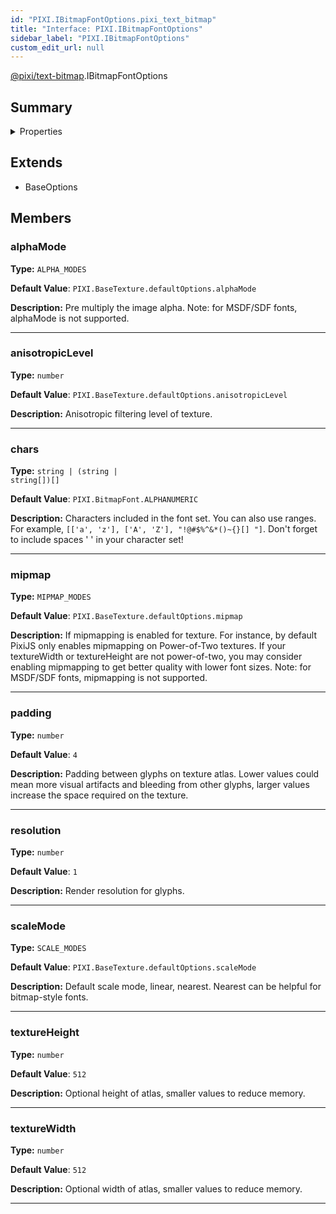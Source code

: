 ```yaml
---
id: "PIXI.IBitmapFontOptions.pixi_text_bitmap"
title: "Interface: PIXI.IBitmapFontOptions"
sidebar_label: "PIXI.IBitmapFontOptions"
custom_edit_url: null
---
```



<div class="package-name">

[@pixi/text-bitmap](../modules/pixi_text_bitmap).IBitmapFontOptions

</div>






        

## Summary

<details><summary>Properties</summary>
<p>

| Name             | Type                                                  | Description                                                                                                                                                                                                                                                                                                                      |
| ---------------- | ----------------------------------------------------- | -------------------------------------------------------------------------------------------------------------------------------------------------------------------------------------------------------------------------------------------------------------------------------------------------------------------------------- |
| alphaMode        | <code>ALPHA_MODES</code>                              | Pre multiply the image alpha. Note&#58; for MSDF/SDF fonts, alphaMode is not supported.                                                                                                                                                                                                                                          |
| anisotropicLevel | <code>number</code>                                   | Anisotropic filtering level of texture.                                                                                                                                                                                                                                                                                          |
| chars            | <code>string &#124; (string &#124; string[])[]</code> | Characters included in the font set. You can also use ranges. For example, `[['a', 'z'], ['A', 'Z'], "!@#$%^&*()~{}[] "]`. Don't forget to include spaces ' ' in your character set!                                                                                                                                             |
| mipmap           | <code>MIPMAP_MODES</code>                             | If mipmapping is enabled for texture. For instance, by default PixiJS only enables mipmapping on Power-of-Two textures. If your textureWidth or textureHeight are not power-of-two, you may consider enabling mipmapping to get better quality with lower font sizes. Note&#58; for MSDF/SDF fonts, mipmapping is not supported. |
| padding          | <code>number</code>                                   | Padding between glyphs on texture atlas. Lower values could mean more visual artifacts and bleeding from other glyphs, larger values increase the space required on the texture.                                                                                                                                                 |
| resolution       | <code>number</code>                                   | Render resolution for glyphs.                                                                                                                                                                                                                                                                                                    |
| scaleMode        | <code>SCALE_MODES</code>                              | Default scale mode, linear, nearest. Nearest can be helpful for bitmap-style fonts.                                                                                                                                                                                                                                              |
| textureHeight    | <code>number</code>                                   | Optional height of atlas, smaller values to reduce memory.                                                                                                                                                                                                                                                                       |
| textureWidth     | <code>number</code>                                   | Optional width of atlas, smaller values to reduce memory.                                                                                                                                                                                                                                                                        |

</p>
</details>
    


## Extends
- BaseOptions

## Members
<article>

### alphaMode 
**Type:** <code>ALPHA_MODES</code>

**Default Value**: <code>PIXI.BaseTexture.defaultOptions.alphaMode</code>

**Description:** Pre multiply the image alpha. Note&#58; for MSDF/SDF fonts, alphaMode is not supported.

</article>


---------------------------------------

<article>

### anisotropicLevel 
**Type:** <code>number</code>

**Default Value**: <code>PIXI.BaseTexture.defaultOptions.anisotropicLevel</code>

**Description:** Anisotropic filtering level of texture.

</article>


---------------------------------------

<article>

### chars 
**Type:** <code>string &#124; (string &#124; string[])[]</code>

**Default Value**: <code>PIXI.BitmapFont.ALPHANUMERIC</code>

**Description:** Characters included in the font set. You can also use ranges. For example, `[['a', 'z'], ['A', 'Z'], "!@#$%^&*()~{}[] "]`. Don't forget to include spaces ' ' in your character set!

</article>


---------------------------------------

<article>

### mipmap 
**Type:** <code>MIPMAP_MODES</code>

**Default Value**: <code>PIXI.BaseTexture.defaultOptions.mipmap</code>

**Description:** If mipmapping is enabled for texture. For instance, by default PixiJS only enables mipmapping on Power-of-Two textures. If your textureWidth or textureHeight are not power-of-two, you may consider enabling mipmapping to get better quality with lower font sizes. Note&#58; for MSDF/SDF fonts, mipmapping is not supported.

</article>


---------------------------------------

<article>

### padding 
**Type:** <code>number</code>

**Default Value**: <code>4</code>

**Description:** Padding between glyphs on texture atlas. Lower values could mean more visual artifacts and bleeding from other glyphs, larger values increase the space required on the texture.

</article>


---------------------------------------

<article>

### resolution 
**Type:** <code>number</code>

**Default Value**: <code>1</code>

**Description:** Render resolution for glyphs.

</article>


---------------------------------------

<article>

### scaleMode 
**Type:** <code>SCALE_MODES</code>

**Default Value**: <code>PIXI.BaseTexture.defaultOptions.scaleMode</code>

**Description:** Default scale mode, linear, nearest. Nearest can be helpful for bitmap-style fonts.

</article>


---------------------------------------

<article>

### textureHeight 
**Type:** <code>number</code>

**Default Value**: <code>512</code>

**Description:** Optional height of atlas, smaller values to reduce memory.

</article>


---------------------------------------

<article>

### textureWidth 
**Type:** <code>number</code>

**Default Value**: <code>512</code>

**Description:** Optional width of atlas, smaller values to reduce memory.

</article>


---------------------------------------



  
